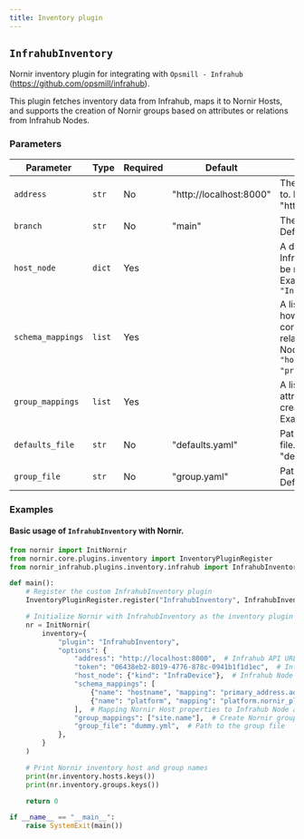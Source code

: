 ```yaml
---
title: Inventory plugin
---
```


## `InfrahubInventory`

Nornir inventory plugin for integrating with `Opsmill - Infrahub`
(https://github.com/opsmill/infrahub).

This plugin fetches inventory data from Infrahub, maps it to Nornir Hosts,
and supports the creation of Nornir groups based on attributes or relations
from Infrahub Nodes.

### Parameters

| Parameter | Type | Required | Default | Description |
|-----------|------|----------|---------|-------------|
| `address` | `str` | No | "http://localhost:8000" | The Infrahub URL to connect to. Defaults to "http://localhost:8000". |
| `branch` | `str` | No | "main" | The Infrahub branch to use. Defaults to "main". |
| `host_node` | `dict` | Yes |  | A dictionary defining the Infrahub Node kind that will be mapped to Nornir Hosts. Example: `{"kind": "InfraDevice"}` |
| `schema_mappings` | `list` | Yes |  | A list of mappings that define how Nornir Host properties correspond to attributes or relations from Infrahub Nodes. Example: `[{"name": "hostname", "mapping": "primary_address.address"}]`. |
| `group_mappings` | `list` | Yes |  | A list of Infrahub Node attributes or relations used to create Nornir groups. Example: `["site.name"]`. |
| `defaults_file` | `str` | No | "defaults.yaml" | Path to the defaults YAML file. Defaults to "defaults.yaml". |
| `group_file` | `str` | No | "group.yaml" | Path to the group YAML file. Defaults to "group.yaml". |

### Examples

#### Basic usage of `InfrahubInventory` with Nornir.

```python
from nornir import InitNornir
from nornir.core.plugins.inventory import InventoryPluginRegister
from nornir_infrahub.plugins.inventory.infrahub import InfrahubInventory

def main():
    # Register the custom InfrahubInventory plugin
    InventoryPluginRegister.register("InfrahubInventory", InfrahubInventory)

    # Initialize Nornir with InfrahubInventory as the inventory plugin
    nr = InitNornir(
        inventory={
            "plugin": "InfrahubInventory",
            "options": {
                "address": "http://localhost:8000",  # Infrahub API URL
                "token": "06438eb2-8019-4776-878c-0941b1f1d1ec",  # Infrahub API token
                "host_node": {"kind": "InfraDevice"},  # Infrahub Node kind to map to Nornir Hosts
                "schema_mappings": [
                    {"name": "hostname", "mapping": "primary_address.address"},
                    {"name": "platform", "mapping": "platform.nornir_platform"},
                ],  # Mapping Nornir Host properties to Infrahub Node attributes
                "group_mappings": ["site.name"],  # Create Nornir groups from Infrahub Node attributes
                "group_file": "dummy.yml",  # Path to the group file
            },
        }
    )

    # Print Nornir inventory host and group names
    print(nr.inventory.hosts.keys())
    print(nr.inventory.groups.keys())

    return 0

if __name__ == "__main__":
    raise SystemExit(main())
```
